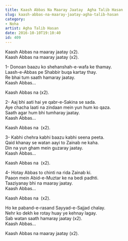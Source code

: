 ```yaml
---
title: Kaash Abbas Na Maaray Jaatay  Agha Talib Hasan
slug: kaash-abbas-na-maaray-jaatay-agha-talib-hasan
category: 
- Noha
artist: Agha Talib Hasan
date: 2016-10-10T19:10:40
id: 409
---
```


<p>Kaash Abbas na maaray jaatay (x2).<br />
Kaash Abbas na maaray jaatay (x2).</p>
<p>1- Donoan baazu ko shehanshah-e-wafa ke thamay.<br />
Laash-e-Abbas pe Shabbir buqa kartay thay.<br />
Re bhai tum saath hamaray jaatay.<br />
Kaash Abbas…</p>
<p>Kaash Abbas na (x2).</p>
<p>2- Aaj bhi aati hai ye qabr-e-Sakina se sada.<br />
Aye chacha laati na zindaan mein yun hum ko qaza.<br />
Saath agar hum bhi tumharay jaatay.<br />
Kaash Abbas…</p>
<p>Kaash Abbas na  (x2).</p>
<p>3- Kabhi chehra kabhi baazu kabhi seena peeta.<br />
Qaid khanay se watan aayi to Zainab ne kaha.<br />
Din na yun gham mein guzaray jaatay.<br />
Kaash Abbas…</p>
<p>Kaash Abbas na  (x2).</p>
<p>4- Hotay Abbas to chinti na rida Zainab ki.<br />
Paaon mein Abid-e-Muztar ke na bedi padhti.<br />
Taaziyanay bhi na maaray jaatay.<br />
Kaash Abbas…</p>
<p>Kaash Abbas na  (x2).</p>
<p>Ho ke paband-e-rasand Sayyad-e-Sajjad chalay.<br />
Nehr ko dekh ke rotay huay ye kehnay lagay.<br />
Sab watan saath hamaray jaatay (x2).<br />
Kaash Abbas…</p>
<p>Kaash Abbas na maaray jaatay (x2).</p>
